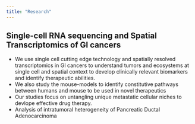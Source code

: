 ```yaml
---
title: "Research"
---
```



## Single-cell RNA sequencing and Spatial Transcriptomics of GI cancers

- We use single cell cutting edge technology and spatially resolved transcriptomics in GI cancers to understand tumors and ecosystems at single cell and spatial context to develop clinically relevant biomarkers and identify therapeutic abilities.
- We also study the mouse-models to identify constitutive pathways between humans and mouse to be used in novel therapeutics
- Our studies focus on untangling unique metastatic cellular niches to devlope effective drug therapy.
- Analysis of intratumoral heterogeneity of Pancreatic Ductal Adenocarcinoma